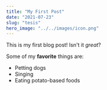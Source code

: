 ```yaml
---
title: "My First Post"
date: "2021-07-23"
slug: "tesis"
hero_image: "../../images/icon.png"
---
```


This is my first blog post! Isn't it *great*?

Some of my **favorite** things are:

* Petting dogs
* Singing
* Eating potato-based foods